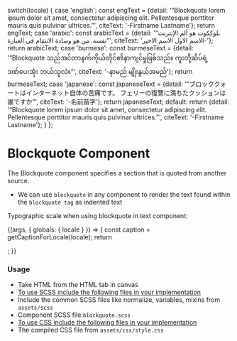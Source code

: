 
  switch(locale) {
    case 'english': const engText = {detail: '“Blockquote lorem ipsum dolor sit amet, consectetur adipiscing elit. Pellentesque porttitor mauris quis pulvinar ultrices.”', citeText: '-Firstname Lastname'}; return engText;
    case 'arabic': const arabicText = {detail: '“بلوككوت هو ألم الإنترنت نفسه. من هو وسادة الانتقام في العبارة”', citeText: 'الاسم الاول الاسم الاخير-'}; return arabicText;
    case 'burmese': const burmeseText = {detail: '“Blockquote သည်အင်တာနက်ကိုယ်တိုင်၏နာကျင်မှုဖြစ်သည်။ ကူးတို့ဆိပ်ရဲ့ ဒဏ်ပေးအုံး ဘယ်သူလဲ။”', citeText: '-နာမည် မျိုးနွယ်အမည်'}; return burmeseText;
    case 'japanese': const japaneseText = {detail: '“ブロッククォートはインターネット自体の苦痛です。 フェリーの復讐に満ちたクッションは誰ですか”', citeText: '-名前苗字'}; return japaneseText;
    default:
      return {detail: '“Blockquote lorem ipsum dolor sit amet, consectetur adipiscing elit. Pellentesque porttitor mauris quis pulvinar ultrices.”', citeText: '-Firstname Lastname'};
  }
};

<Meta title="Foundation/Typography/Blockquote" component={Blockquote} />

<style>{`
  div#story--atoms-base-typography-blockquote--blockquote {
    box-shadow: 0 1px 8px rgb(0 0 0 / 15%);
    box-sizing: inherit;
    width: 100%;
    padding: 10px;
  }
  .subheading {
    font-weight: 700;
    font-size: 18px;
    color: #666;
    letter-spacing: 1.5px;
    line-height: 24px;
    margin-bottom: 12px;
    margin-top: 40px;
  }
`}</style>

# Blockquote Component
The Blockquote component specifies a section that is quoted from another source.
- We can use <code>blockquote</code> in any component to render the text found within the <code>blockquote tag</code> as indented text

Typographic scale when using blockquote in text component:

<Story name="Blockquote">
  {(args, { globals: { locale } }) => {
    const caption = getCaptionForLocale(locale);
    return <Blockquote text={caption.detail} citeText={caption.citeText} ></Blockquote>;
  }}
</Story>

### Usage
- Take HTML from the HTML tab in canvas
- <u>To use SCSS include the following files in your implementation</u>
- Include the common SCSS files like normalize, variables, mixins from <code>assets/scss</code>
- Component SCSS file:<code>blockquote.scss</code>
- <u>To use CSS include the following files in your implementation</u>
- The compiled CSS file from <code>assets/css/style.css</code>
